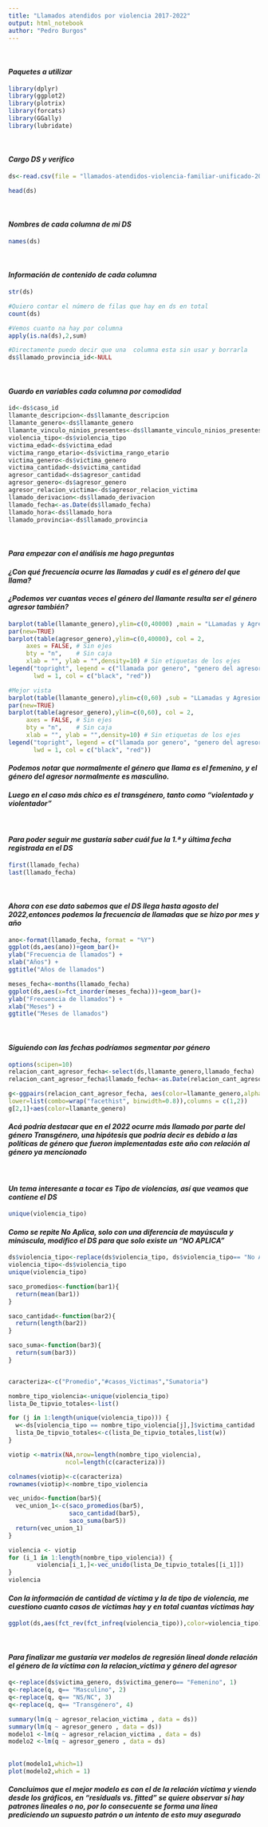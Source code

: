 ```yaml
---
title: "Llamados atendidos por violencia 2017-2022"
output: html_notebook
author: "Pedro Burgos"
---
```

<br>

#### *Paquetes a utilizar*

```r
library(dplyr)
library(ggplot2)
library(plotrix)
library(forcats)
library(GGally)
library(lubridate)
```
<br>

#### *Cargo DS y verifico*
```r
ds<-read.csv(file = "llamados-atendidos-violencia-familiar-unificado-201701-202208.csv",stringsAsFactors = FALSE)

head(ds)
```
<br>

#### *Nombres de cada columna de mi DS*
```r
names(ds)
```
<br>

#### *Información de contenido de cada columna*
```r
str(ds)
```
```r
#Quiero contar el número de filas que hay en ds en total
count(ds)

#Vemos cuanto na hay por columna
apply(is.na(ds),2,sum)

#Directamente puedo decir que una  columna esta sin usar y borrarla
ds$llamado_provincia_id<-NULL
```
<br>

#### *Guardo en variables cada columna por comodidad*
```r
id<-ds$caso_id
llamante_descripcion<-ds$llamante_descripcion
llamante_genero<-ds$llamante_genero
llamante_vinculo_ninios_presentes<-ds$llamante_vinculo_ninios_presentes
violencia_tipo<-ds$violencia_tipo
victima_edad<-ds$victima_edad
victima_rango_etario<-ds$victima_rango_etario
victima_genero<-ds$victima_genero
victima_cantidad<-ds$victima_cantidad
agresor_cantidad<-ds$agresor_cantidad
agresor_genero<-ds$agresor_genero
agresor_relacion_victima<-ds$agresor_relacion_victima
llamado_derivacion<-ds$llamado_derivacion
llamado_fecha<-as.Date(ds$llamado_fecha)
llamado_hora<-ds$llamado_hora
llamado_provincia<-ds$llamado_provincia

```

<br>

#### *Para empezar con el análisis me hago preguntas*
#### *¿Con qué frecuencia ocurre las llamadas y cuál es el género del que llama?*
#### *¿Podemos ver cuantas veces el género  del llamante resulta ser el género agresor también?*
```r
barplot(table(llamante_genero),ylim=c(0,40000) ,main = "LLamadas y Agresion", xlab = "Generos", ylab = "Frecuencia de llamadas")
par(new=TRUE)
barplot(table(agresor_genero),ylim=c(0,40000), col = 2,
     axes = FALSE, # Sin ejes
     bty = "n",    # Sin caja
     xlab = "", ylab = "",density=10) # Sin etiquetas de los ejes
legend("topright", legend = c("llamada por genero", "genero del agresor"),
       lwd = 1, col = c("black", "red"))

#Mejor vista
barplot(table(llamante_genero),ylim=c(0,60) ,sub = "LLamadas y Agresion",font.sub=4,cex.sub=1, xlab = "Generos", ylab = "Frecuencia de llamadas")
par(new=TRUE)
barplot(table(agresor_genero),ylim=c(0,60), col = 2,
     axes = FALSE, # Sin ejes
     bty = "n",    # Sin caja
     xlab = "", ylab = "",density=10) # Sin etiquetas de los ejes
legend("topright", legend = c("llamada por genero", "genero del agresor"),
       lwd = 1, col = c("black", "red"))
```
#### *Podemos notar que normalmente el género que llama es el femenino, y el género del agresor normalmente es masculino.*
#### *Luego en el caso más chico es el transgénero, tanto como "violentado y violentador"*
<br>

#### *Para poder seguir me gustaría saber cuál fue la 1.ª y última fecha registrada en el DS*
```r
first(llamado_fecha)
last(llamado_fecha)
```
<br>

#### *Ahora con ese dato sabemos que el DS llega hasta agosto del 2022,entonces podemos la frecuencia de llamadas que se hizo por mes y año*
```r
ano<-format(llamado_fecha, format = "%Y")
ggplot(ds,aes(ano))+geom_bar()+
ylab("Frecuencia de llamados") +
xlab("Años") +
ggtitle("Años de llamados")

meses_fecha<-months(llamado_fecha)
ggplot(ds,aes(x=fct_inorder(meses_fecha)))+geom_bar()+
ylab("Frecuencia de llamados") +
xlab("Meses") +
ggtitle("Meses de llamados")

```

<br>

#### *Siguiendo con las fechas podríamos segmentar por género*
```r
options(scipen=10)
relacion_cant_agresor_fecha<-select(ds,llamante_genero,llamado_fecha)
relacion_cant_agresor_fecha$llamado_fecha<-as.Date(relacion_cant_agresor_fecha$llamado_fecha)

g<-ggpairs(relacion_cant_agresor_fecha, aes(color=llamante_genero,alpha=0.9),title = "Relacion del genero que realiza las llamadas y las Fechas",  
lower=list(combo=wrap("facethist", binwidth=0.8)),columns = c(1,2))
g[2,1]+aes(color=llamante_genero)

```
#### *Acá podría destacar que en el 2022 ocurre más llamado por parte del género Transgénero, una hipótesis que podría decir es debido a las políticas de género que fueron implementadas este año con relación al género ya mencionado*


<br>

#### *Un tema interesante a tocar es Tipo de violencias, así que veamos que contiene el DS*
```r
unique(violencia_tipo)
```
#### *Como se repite No Aplica, solo con una diferencia de mayúscula y minúscula, modifico el DS para que solo existe un "NO APLICA"*

```r
ds$violencia_tipo<-replace(ds$violencia_tipo, ds$violencia_tipo== "No Aplica", "No aplica")
violencia_tipo<-ds$violencia_tipo
unique(violencia_tipo)

```
```r
saco_promedios<-function(bar1){
  return(mean(bar1))
}

saco_cantidad<-function(bar2){
  return(length(bar2))
}

saco_suma<-function(bar3){
  return(sum(bar3))
}


caracteriza<-c("Promedio","#casos_Victimas","Sumatoria")

```

```r

nombre_tipo_violencia<-unique(violencia_tipo)
lista_De_tipvio_totales<-list()

for (j in 1:length(unique(violencia_tipo))) {
  w<-ds[violencia_tipo == nombre_tipo_violencia[j],]$victima_cantidad
  lista_De_tipvio_totales<-c(lista_De_tipvio_totales,list(w))
}

viotip <-matrix(NA,nrow=length(nombre_tipo_violencia), 
                ncol=length(c(caracteriza)))

colnames(viotip)<-c(caracteriza)
rownames(viotip)<-nombre_tipo_violencia

vec_unido<-function(bar5){
  vec_union_1<-c(saco_promedios(bar5),
                 saco_cantidad(bar5),
                 saco_suma(bar5))
  return(vec_union_1)
}

violencia <- viotip
for (i_1 in 1:length(nombre_tipo_violencia)) {
        violencia[i_1,]<-vec_unido(lista_De_tipvio_totales[[i_1]])
}
violencia
```
#### *Con la información de cantidad de víctima y la de tipo de violencia, me cuestiono cuanto casos de víctimas hay y en total cuantas víctimas hay*

```r
ggplot(ds,aes(fct_rev(fct_infreq(violencia_tipo)),color=violencia_tipo))+geom_bar()+ coord_flip()
```
<br>

#### *Para finalizar me gustaría ver modelos de regresión lineal donde relación el género de la víctima con la relacion_victima y género del agresor*
```r

q<-replace(ds$victima_genero, ds$victima_genero== "Femenino", 1)
q<-replace(q, q== "Masculino", 2)
q<-replace(q, q== "NS/NC", 3)
q<-replace(q, q== "Transgénero", 4)

summary(lm(q ~ agresor_relacion_victima , data = ds))
summary(lm(q ~ agresor_genero , data = ds))
modelo1 <-lm(q ~ agresor_relacion_victima , data = ds)
modelo2 <-lm(q ~ agresor_genero , data = ds)
  
  
plot(modelo1,which=1)
plot(modelo2,which = 1)

```

#### *Concluimos que el mejor modelo es con el de la relación víctima y viendo desde los gráficos, en  “residuals vs. fitted” se quiere observar si hay patrones lineales o no, por lo consecuente se forma una línea prediciendo un supuesto patrón o un intento de esto muy asegurado*